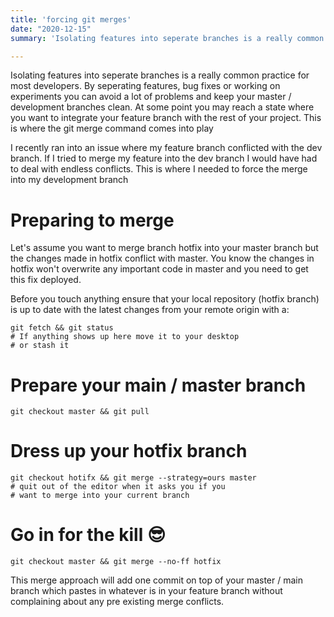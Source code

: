 ```yaml
---
title: 'forcing git merges'
date: "2020-12-15"
summary: 'Isolating features into seperate branches is a really common practice for most developers. By seperating features, bug fixes or working on experiments you can avoid a lot of problems and keep your master / development branches clean.'

---
```

Isolating features into seperate branches is a really common practice for most developers. By seperating features, bug fixes or working on experiments you can avoid a lot of problems and keep your master / development branches clean.
At some point you may reach a state where you want to integrate your feature branch with the rest of your project. This is where the git merge command comes into play



I recently ran into an issue where my feature branch conflicted with the dev branch. If I tried to merge my feature into the dev branch I would have had to deal with endless conflicts. This is where I needed to force the merge into my development branch

<h1>Preparing to merge</h1>


Let's assume you want to merge branch hotfix into your master branch but the changes made in hotfix conflict with master. You know the changes in hotfix won't overwrite any important code in master and you need to get this fix deployed.


Before you touch anything ensure that your local repository (hotfix branch) is up to date with the latest changes from your remote origin with a:


```shell
git fetch && git status
# If anything shows up here move it to your desktop 
# or stash it
```
<h1>Prepare your main / master branch</h1>

```shell
git checkout master && git pull
```


<h1>Dress up your hotfix branch</h1>


```shell
git checkout hotifx && git merge --strategy=ours master
# quit out of the editor when it asks you if you
# want to merge into your current branch
```

<h1>Go in for the kill 😎</h1>


```shell
git checkout master && git merge --no-ff hotfix
```

This merge approach will add one commit on top of your master / main branch which pastes in whatever is in your feature branch without complaining about any pre existing merge conflicts.
